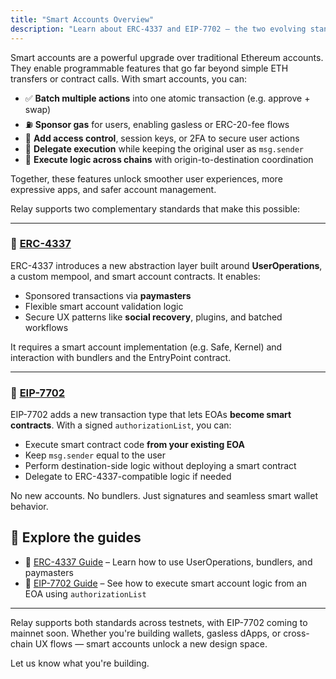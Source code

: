 ```yaml
---
title: "Smart Accounts Overview"
description: "Learn about ERC-4337 and EIP-7702 — the two evolving standards that power smart account functionality in Ethereum and Relay"
---
```


Smart accounts are a powerful upgrade over traditional Ethereum accounts. They enable programmable features that go far beyond simple ETH transfers or contract calls. With smart accounts, you can:

- ✅ **Batch multiple actions** into one atomic transaction (e.g. approve + swap)
- ⛽ **Sponsor gas** for users, enabling gasless or ERC-20-fee flows
- 🔐 **Add access control**, session keys, or 2FA to secure user actions
- 🔄 **Delegate execution** while keeping the original user as `msg.sender`
- 🌉 **Execute logic across chains** with origin-to-destination coordination

Together, these features unlock smoother user experiences, more expressive apps, and safer account management.

Relay supports two complementary standards that make this possible:

---

### 🔹 [ERC-4337](./erc-4337)

ERC-4337 introduces a new abstraction layer built around **UserOperations**, a custom mempool, and smart account contracts. It enables:

- Sponsored transactions via **paymasters**
- Flexible smart account validation logic
- Secure UX patterns like **social recovery**, plugins, and batched workflows

It requires a smart account implementation (e.g. Safe, Kernel) and interaction with bundlers and the EntryPoint contract.

---

### 🔹 [EIP-7702](./eip-7702)

EIP-7702 adds a new transaction type that lets EOAs **become smart contracts**. With a signed `authorizationList`, you can:

- Execute smart contract code **from your existing EOA**
- Keep `msg.sender` equal to the user
- Perform destination-side logic without deploying a smart contract
- Delegate to ERC-4337-compatible logic if needed

No new accounts. No bundlers. Just signatures and seamless smart wallet behavior.

## 🔗 Explore the guides

- 📘 [ERC-4337 Guide](./erc-4337) – Learn how to use UserOperations, bundlers, and paymasters
- 📘 [EIP-7702 Guide](./eip-7702) – See how to execute smart account logic from an EOA using `authorizationList`

---

Relay supports both standards across testnets, with EIP-7702 coming to mainnet soon. Whether you're building wallets, gasless dApps, or cross-chain UX flows — smart accounts unlock a new design space.

Let us know what you're building.
